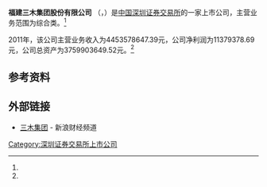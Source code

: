 {{Infobox Company 
| company_name     = 福建三木集团股份有限公司
| company_name_en  = FUJIAN SANMU GROUP CO.,LTD.
| company_logo     =
| company_type     = 上市公司<br>A股简称：'''三木集团'''（{{szse|000632}}）
| company_slogan   = 
| foundation       = 
| location         = 
| key_people       = 
| industry         = 综合类
| products         =
| revenue          = 11379378.69元 （2011年）<ref name="ccer">CCER数据库 - 一般上市公司财务数据库</ref>
| operating_income =
| net_income       =4453578647.39元（2011年）<ref name="ccer"/>
| assets        = 3759903649.52元（2011年）<ref name="ccer"/>
| num_employees    = 
| parent           = 
| subsid           = 
| homepage         = 
| footnotes        = 
}}
'''福建三木集团股份有限公司''' （{{szse|000632}}，{{lang|en|FUJIAN SANMU GROUP CO.,LTD.}}）是[[中国|中国]][[深圳证券交易所|深圳证券交易所]]的一家上市公司，主营业务范围为综合类。<ref name="ccer"/>

2011年，该公司主营业务收入为4453578647.39元，公司净利润为11379378.69元，公司总资产为3759903649.52元。<ref name="ccer"/>

==参考资料==
{{reflist}}

==外部链接==
*[http://finance.sina.com.cn/realstock/company/sz000632/nc.shtml 三木集团]{{Wayback|url=http://finance.sina.com.cn/realstock/company/sz000632/nc.shtml |date=20130513033648 }} - 新浪财经频道

[[Category:深圳证券交易所上市公司|Category:深圳证券交易所上市公司]]
{{中国公司小作品}}
